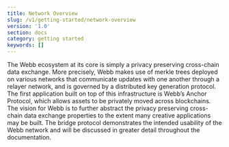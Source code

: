 ```yaml
---
title: Network Overview
slug: /v1/getting-started/network-overview
version: '1.0'
section: docs
category: getting started
keywords: []
---
```


The Webb ecosystem at its core is simply a privacy preserving cross-chain data exchange.
More precisely, Webb makes use of merkle trees deployed on various networks that communicate
updates with one another through a relayer network, and is governed by a distributed key
generation protocol. The first application built on top of this infrastructure is Webb’s
Anchor Protocol, which allows assets to be privately moved across blockchains. The vision
for Webb is to further abstract the privacy preserving cross-chain data exchange properties
to the extent many creative applications may be built. The bridge protocol demonstrates the
intended usability of the Webb network and will be discussed in greater detail throughout the
documentation.
